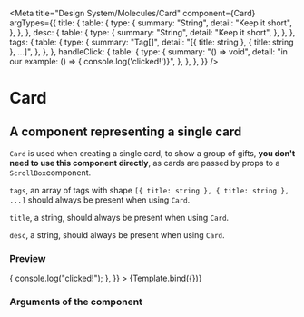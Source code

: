 
<Meta
  title="Design System/Molecules/Card"
  component={Card}
  argTypes={{
    title: {
      table: {
        type: {
          summary: "String",
          detail: "Keep it short",
        },
      },
    },
    desc: {
      table: {
        type: {
          summary: "String",
          detail: "Keep it short",
        },
      },
    },
    tags: {
      table: {
        type: {
          summary: "Tag[]",
          detail: "[{ title: string }, { title: string }, ...]",
        },
      },
    },
    handleClick: {
      table: {
        type: {
          summary: "() => void",
          detail: "in our example: () => { console.log('clicked!')}",
        },
      },
    },
  }}
/>

# Card

## A component representing a single card

`Card` is used when creating a single card, to show a group of gifts, **you don't need to use this component directly**, as cards are passed by props to a `ScrollBox`component.

`tags`, an array of tags with shape `[{ title: string }, { title: string }, ...]` should always be present when using `Card`.

`title`, a string, should always be present when using `Card`.

`desc`, a string, should always be present when using `Card`.


### Preview

<Canvas>
  <Story
    name="Card"
    args={{
      title: "Crew 🎉",
      desc: "Lista de regalos para el grupo crew 🎉",
      tags: [
        { title: "Deportes de riesgo" },
        { title: "Libros" },
        // { title: "Deporte" },
      ],
      handleClick: () => {
        console.log("clicked!");
      },
    }}
  >
    {Template.bind({})}
  </Story>
</Canvas>

### Arguments of the component

<ArgsTable story="Card" />
